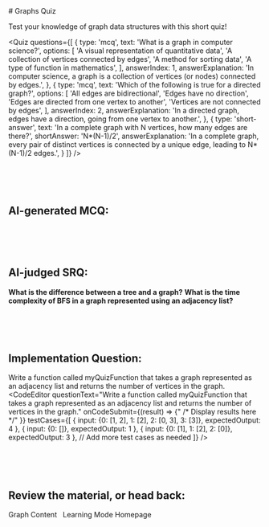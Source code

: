 
<div className="mdx-content">
# Graphs Quiz

Test your knowledge of graph data structures with this short quiz!

<Quiz
  questions={[
    {
      type: 'mcq',
      text: 'What is a graph in computer science?',
      options: [
        'A visual representation of quantitative data',
        'A collection of vertices connected by edges',
        'A method for sorting data',
        'A type of function in mathematics',
      ],
      answerIndex: 1,
      answerExplanation: 'In computer science, a graph is a collection of vertices (or nodes) connected by edges.',
    },
    {
      type: 'mcq',
      text: 'Which of the following is true for a directed graph?',
      options: [
        'All edges are bidirectional',
        'Edges have no direction',
        'Edges are directed from one vertex to another',
        'Vertices are not connected by edges',
      ],
      answerIndex: 2,
      answerExplanation: 'In a directed graph, edges have a direction, going from one vertex to another.',
    },
    {
      type: 'short-answer',
      text: 'In a complete graph with N vertices, how many edges are there?',
      shortAnswer: 'N*(N-1)/2',
      answerExplanation: 'In a complete graph, every pair of distinct vertices is connected by a unique edge, leading to N*(N-1)/2 edges.',
    }
  ]}
/>

<br/><br/><br/>

## AI-generated MCQ:
<QuestionGenerator topic="graph theory" />

<br/><br/><br/>

## AI-judged SRQ:
<b>What is the difference between a tree and a graph?</b>
<AIShortAnswer question="What is the difference between a tree and a graph?" />
<b>What is the time complexity of BFS in a graph represented using an adjacency list?</b>
<AIShortAnswer question="What is the time complexity of BFS in a graph represented using an adjacency list?" />

<br/><br/><br/>

## Implementation Question:
Write a function called myQuizFunction that takes a graph represented as an adjacency list and returns the number of vertices in the graph.
<CodeEditor
    questionText="Write a function called myQuizFunction that takes a graph represented as an adjacency list and returns the number of vertices in the graph."
    onCodeSubmit={(result) => {" /* Display results here */" }}
    testCases={[
        { input: {0: [1, 2], 1: [2], 2: [0, 3], 3: [3]}, expectedOutput: 4 },
        { input: {0: []}, expectedOutput: 1 },
        { input: {0: [1], 1: [2], 2: [0]}, expectedOutput: 3 },
        // Add more test cases as needed
    ]}
/>

<br/><br/><br/>

## Review the material, or head back:
<Link to="/learning/graphs-graphs" className="Link">Graph Content</Link>
&nbsp;
<Link to="/learning" className="Link">Learning Mode Homepage</Link>
</div>
